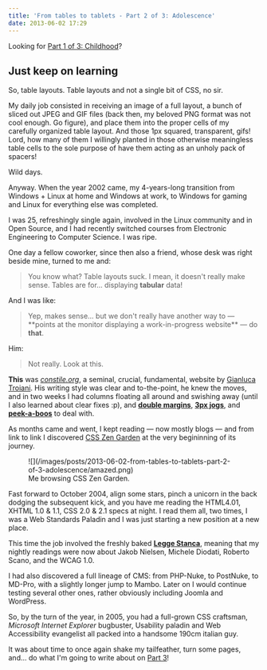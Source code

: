 ```yaml
---
title: 'From tables to tablets - Part 2 of 3: Adolescence'
date: 2013-06-02 17:29
---
```


Looking for [Part 1 of 3: Childhood](/blog/2013-05-31-from-tables-to-tablets/)?

## Just keep on learning

So, table layouts. Table layouts and not a single bit of CSS, no sir.

My daily job consisted in receiving an image of a full layout, a bunch of sliced out JPEG and GIF files (back then, my beloved PNG format was not cool enough. Go figure), and place them into the proper cells of my carefully organized table layout.
And those 1px squared, transparent, gifs! Lord, how many of them I willingly planted in those otherwise meaningless table cells to the sole purpose of have them acting as an unholy pack of spacers!

Wild days.

Anyway. When the year 2002 came, my 4-years-long transition from Windows + Linux at home and Windows at work, to Windows for gaming and Linux for everything else was completed.

I was 25, refreshingly single again, involved in the Linux community and in Open Source, and I had recently switched courses from Electronic Engineering to Computer Science.
I was ripe.

One day a fellow coworker, since then also a friend, whose desk was right beside mine, turned to me and:

> You know what? Table layouts suck. I mean, it doesn't really make sense. Tables are for... displaying **tabular** data!

And I was like:

> Yep, makes sense... but we don't really have another way to &mdash; \*\*points at the monitor displaying a work-in-progress website\*\* &mdash; do **that**.

Him:

> Not really. Look at this.

**This** was [_constile.org_](https://github.com/giatro/constile), a seminal, crucial, fundamental, website by [Gianluca Troiani](https://twitter.com/giatro).
His writing style was clear and to-the-point, he knew the moves, and in two weeks I had columns floating all around and swishing away (until I also learned about clear fixes :p), and [**double margins**](http://www.positioniseverything.net/explorer/doubled-margin.html), [**3px jogs**](http://www.positioniseverything.net/explorer/threepxtest.html), and [**peek-a-boos**](http://www.positioniseverything.net/explorer/peekaboo.html) to deal with.

As months came and went, I kept reading &mdash; now mostly blogs &mdash; and from link to link I discovered [CSS Zen Garden](http://www.csszengarden.com/) at the very begininning of its journey.

<figure>
  ![](/images/posts/2013-06-02-from-tables-to-tablets-part-2-of-3-adolescence/amazed.png)

  <figcaption>Me browsing CSS Zen Garden.</figcaption>
</figure>

Fast forward to October 2004, align some stars, pinch a unicorn in the back dodging the subsequent kick, and you have me reading the HTML4.01, XHTML 1.0 & 1.1, CSS 2.0 & 2.1 specs at night.
I read them all, two times, I was a Web Standards Paladin and I was just starting a new position at a new place.

This time the job involved the freshly baked [**Legge Stanca**](http://www.pubbliaccesso.gov.it/normative/law_20040109_n4.htm), meaning that my nightly readings were now about Jakob Nielsen, Michele Diodati, Roberto Scano, and the WCAG 1.0.

I had also discovered a full lineage of CMS: from PHP-Nuke, to PostNuke, to MD-Pro, with a slightly longer jump to Mambo. Later on I would continue testing several other ones, rather obviously including Joomla and WordPress.

So, by the turn of the year, in 2005, you had a full-grown CSS craftsman, _Microsoft Internet Explorer_ bugbuster, Usability paladin and Web Accessibility evangelist all packed into a handsome 190cm italian guy.

It was about time to once again shake my tailfeather, turn some pages, and... do what I'm going to write about on [Part 3](/blog/2013-06-04-from-tables-to-tablets-part-3-of-3-adulthood)!
